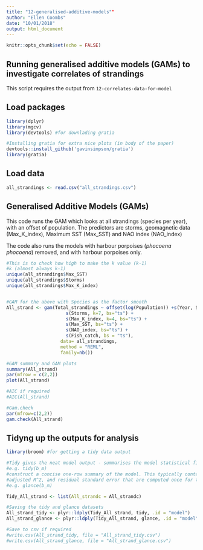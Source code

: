 ```yaml
---
title: "12-generalised-additive-models""
author: "Ellen Coombs"
date: "10/01/2018"
output: html_document
---
```


```r
knitr::opts_chunk$set(echo = FALSE)
```

## Running generalised additive models (GAMs) to investigate correlates of strandings
This script requires the output from `12-correlates-data-for-model`

## Load packages 
```r
library(dplyr)
library(mgcv)
library(devtools) #for downlading gratia 

#Installing gratia for extra nice plots (in body of the paper)
devtools::install_github('gavinsimpson/gratia')
library(gratia)
```

## Load data 
```r

all_strandings <- read.csv("all_strandings.csv")

```

## Generalised Additive Models (GAMs)
This code runs the GAM which looks at all strandings (species per year), with an offset of population. The predictors are storms, geomagnetic data (Max_K_index), Maximum SST (Max_SST) and NAO index (NAO_index)

The code also runs the models with harbour porpoises (_phocoena phocoena_) removed, and with harbour porpoises only. 
```r

#This is to check how high to make the k value (k-1)
#k (almost always k-1)
unique(all_strandings$Max_SST)
unique(all_strandings$Storms)
unique(all_strandings$Max_K_index)


#GAM for the above with Species as the factor smooth 
All_strand <- gam(Total_strandings ~ offset(log(Population)) +s(Year, Species, bs="fs") +
                      s(Storms, k=7, bs="ts") +
                      s(Max_K_index, k=4, bs="ts") +
                      s(Max_SST, bs="ts") +
                      s(NAO_index, bs="ts") + 
                      s(Fish_catch, bs = "ts"), 
                    data= all_strandings, 
                    method = "REML",
                    family=nb())

#GAM summary and GAM plots 
summary(All_strand)
par(mfrow = c(2,2))
plot(All_strand)

#AIC if required 
#AIC(All_strand)

#Gam.check
par(mfrow=c(2,2))
gam.check(All_strand)

```


## Tidyng up the outputs for analysis 
```r

library(broom) #for getting a tidy data output 

#Tidy gives the neat model output - summarises the model statistical findings 
#e.g. tidy(b_m)
#construct a concise one-row summary of the model. This typically contains values such as R^2, 
#adjusted R^2, and residual standard error that are computed once for the entire model.
#e.g. glance(b_m)

Tidy_All_strand <- list(All_strandc = All_strandc) 

#Saving the tidy and glance datasets 
All_strand_tidy <- plyr::ldply(Tidy_All_strand, tidy, .id = "model")
All_strand_glance <- plyr::ldply(Tidy_All_strand, glance, .id = "model")

#Save to csv if required 
#write.csv(All_strand_tidy, file = "All_strand_tidy.csv")
#write.csv(All_strand_glance, file = "All_strand_glance.csv")
```



